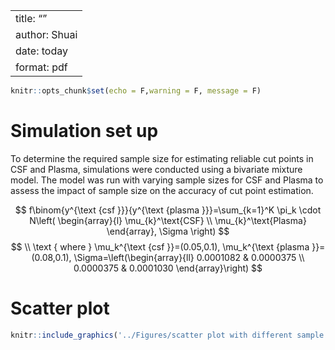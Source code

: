 
---
title: ""
author: Shuai
date: today
format: pdf
--- 

```r
knitr::opts_chunk$set(echo = F,warning = F, message = F) 
```

# Simulation set up

To determine the required sample size for estimating reliable cut points in CSF and Plasma, simulations were conducted using a bivariate mixture model. The model was run with varying sample sizes for CSF and Plasma to assess the impact of sample size on the accuracy of cut point estimation.

$$
f\binom{y^{\text {csf }}}{y^{\text {plasma }}}=\sum_{k=1}^K \pi_k \cdot N\left(
\begin{array}{l}
\mu_{k}^\text{CSF} \\
\mu_{k}^\text{Plasma}
\end{array},
\Sigma
\right) 
$$
$$
\\ \text { where } \mu_k^{\text {csf }}=(0.05,0.1), \mu_k^{\text {plasma }}=(0.08,0.1), \Sigma=\left(\begin{array}{ll}
0.0001082 & 0.0000375 \\
0.0000375 & 0.0001030
\end{array}\right)
$$

# Scatter plot

```r
knitr::include_graphics('../Figures/scatter plot with different sample sizes.png')
```




